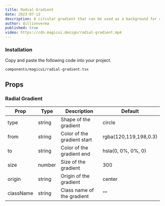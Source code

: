 ```yaml
---
title: Radial Gradient
date: 2023-07-12
description: A circular gradient that can be used as a background for a component.
author: dillionverma
published: true
video: https://cdn.magicui.design/radial-gradient.mp4
---
```


<ComponentPreview name="radial-gradient-demo" />

<Steps>

### Installation

Copy and paste the following code into your project.

```text
components/magicui/radial-gradient.tsx
```

<ComponentSource name="radial-gradient" />

</Steps>

## Props

### Radial Gradient

| Prop      | Type   | Description                 | Default               |
| --------- | ------ | --------------------------- | --------------------- |
| type      | string | Shape of the gradient       | circle                |
| from      | string | Color of the gradient start | rgba(120,119,198,0.3) |
| to        | string | Color of the gradient end   | hsla(0, 0%, 0%, 0)    |
| size      | number | Size of the gradient        | 300                   |
| origin    | string | Origin of the gradient      | center                |
| className | string | Class name of the gradient  | ""                    |
